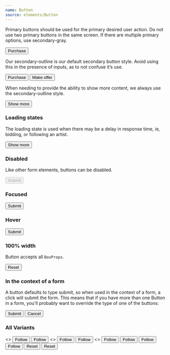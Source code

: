```yaml
---
name: Button
source: elements/Button
---
```


Primary buttons should be used for the primary desired user action. Do not use
two primary buttons in the same screen. If there are multiple primary options,
use secondary-gray.

<Playground>
  <Button>Purchase</Button>
</Playground>

Our secondary-outline is our default secondary button style. Avoid using this in
the presence of inputs, as to not confuse it’s use.

<Playground>
  <Flex>
    <Button mr={1}>Purchase</Button>
    <Button variant="secondaryOutline">Make offer</Button>
  </Flex>
</Playground>

When needing to provide the ability to show more content, we always use the
secondary-outline style.

<Box>
  <Button variant="secondaryOutline" width="33%">
    Show more
  </Button>
</Box>

### Loading states

The loading state is used when there may be a delay in response time, ie,
bidding, or following an artist.

<Playground>
  <Button loading>Show more</Button>
</Playground>

### Disabled

Like other form elements, buttons can be disabled.

<Playground>
  <Button disabled>Submit</Button>
</Playground>

### Focused

<Playground>
  <Button focused>Submit</Button>
</Playground>

### Hover

<Playground>
  <Button hover>Submit</Button>
</Playground>

### 100% width

Button accepts all `BoxProps`.

<Playground>
  <Button width="100%" size="medium">
    Reset
  </Button>
</Playground>

### In the context of a form

A button defaults to type submit, so when used in the context of a form, a click
will submit the form. This means that if you have more than one Button in a
form, you'll probably want to override the type of one of the buttons:

<Playground>
  <form>
    <Button type="button" mr={1}>
      Submit
    </Button>
    <Button variant="secondaryOutline">Cancel</Button>
  </form>
</Playground>

### All Variants

<Playground title="primaryBlack">
  <>
    <Button variant="primaryBlack" size="small" mr={1}>
      Follow
    </Button>
    <Button variant="primaryBlack" size="medium">
      Follow
    </Button>
  </>
</Playground>

<Playground title="secondaryGray">
  <>
    <Button variant="secondaryGray" size="small" mr={1}>
      Follow
    </Button>
    <Button variant="secondaryGray" size="medium">
      Follow
    </Button>
  </>
</Playground>

<Playground title="secondaryOutline">
  <>
    <Button variant="secondaryOutline" size="small" mr={1}>
      Follow
    </Button>
    <Button variant="secondaryOutline" size="medium">
      Follow
    </Button>
  </>
</Playground>

<Playground title="primaryWhite">
  <Box bg="black" p={1}>
    <Button variant="primaryWhite" size="small" mr={1}>
      Follow
    </Button>
    <Button variant="primaryWhite" size="medium">
      Follow
    </Button>
  </Box>
</Playground>

<Playground title="noOutline">
  <Box bg="black5" p={1}>
    <Button variant="noOutline" size="small" mr={1}>
      Reset
    </Button>
    <Button variant="noOutline" size="medium">
      Reset
    </Button>
  </Box>
</Playground>
